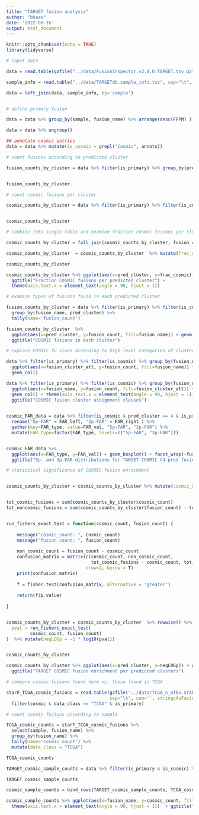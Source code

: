 ```yaml
---
title: "TARGET fusion analysis"
author: "bhaas"
date: '2022-08-16'
output: html_document
---
```


```r
knitr::opts_chunk$set(echo = TRUE)
library(tidyverse)
```

```r

# input data

data = read.table(gzfile("../data/FusionInspector.v2.4.0.TARGET.tsv.gz"), sep="\t", com='', header=T, stringsAsFactors = F)

sample_info = read.table("../data/TARGETdb.sample_info.tsv", sep="\t", header=T, stringsAsFactors = F)

data = left_join(data, sample_info, by='sample')


# define primary fusion

data = data %>% group_by(sample, fusion_name) %>% arrange(desc(FFPM) ) %>% mutate(is_primary = ifelse(row_number() == 1, TRUE, FALSE))

data = data %>% ungroup()

## annotate cosmic entries
data = data %>% mutate(is_cosmic = grepl("Cosmic", annots))


```



```r

# count fusions according to predicted cluster

fusion_counts_by_cluster = data %>% filter(is_primary) %>% group_by(pred_cluster) %>% tally(name='fusion_count')


fusion_counts_by_cluster

```


```r

# count cosmic fusions per cluster 

cosmic_counts_by_cluster = data %>% filter(is_primary) %>% filter(is_cosmic) %>% group_by(pred_cluster) %>% tally(name='cosmic_count')


cosmic_counts_by_cluster

```



```r

# combine into single table and examine fraction cosmic fusions per cluster

cosmic_counts_by_cluster = full_join(cosmic_counts_by_cluster, fusion_counts_by_cluster, by='pred_cluster')

cosmic_counts_by_cluster  = cosmic_counts_by_cluster  %>% mutate(frac_cosmic = cosmic_count/fusion_count)

cosmic_counts_by_cluster

```

```r

cosmic_counts_by_cluster %>% ggplot(aes(x=pred_cluster, y=frac_cosmic)) + geom_col() +
  ggtitle("Fraction COSMIC fusions per predicted cluster") +
  theme(axis.text.x = element_text(angle = 90, hjust = 1))


```


```r

# examine types of fusions found in each predicted cluster

fusion_counts_by_cluster = data %>% filter(is_primary) %>% filter(is_cosmic) %>% 
  group_by(fusion_name, pred_cluster) %>%
  tally(name='fusion_count') 

fusion_counts_by_cluster  %>%
  ggplot(aes(x=pred_cluster, y=fusion_count, fill=fusion_name)) + geom_col() +
  ggtitle("COSMIC fusions in each cluster")


```








```r

# Explore COSMIC fu sions according to high-level categories of clusters

data %>% filter(is_primary) %>% filter(is_cosmic) %>% group_by(fusion_name, fusion_cluster_att) %>% tally(name='fusion_count') %>%
  ggplot(aes(x=fusion_cluster_att, y=fusion_count, fill=fusion_name)) +
  geom_col()

```


```r

data %>% filter(is_primary) %>% filter(is_cosmic) %>% group_by(fusion_name, fusion_cluster_att) %>% tally(name='fusion_count') %>%
  ggplot(aes(x=fusion_name, y=fusion_count, fill=fusion_cluster_att)) +
  geom_col() + theme(axis.text.x = element_text(angle = 90, hjust = 1)) +
  ggtitle("COSMIC fusion cluster assignment classes")
  


```


```r

cosmic_FAR_data = data %>% filter(is_cosmic & pred_cluster == 4 & is_primary) %>% 
  rename("5p-FAR" = FAR_left, "3p-FAR" = FAR_right ) %>%
  gather(key=FAR_type, value=FAR_val, "5p-FAR", "3p-FAR") %>%
  mutate(FAR_type=factor(FAR_type, levels=c("5p-FAR", "3p-FAR"))) 


cosmic_FAR_data %>%
  ggplot(aes(x=FAR_type, y=FAR_val)) + geom_boxplot() + facet_wrap(~fusion_name, scale='free_y') +
  ggtitle("5p- and 3p-FAR distributions for TARGET COSMIC C4-pred fusions")


```


```r


# statistical significance of COSMIC fusion enrichment


cosmic_counts_by_cluster = cosmic_counts_by_cluster %>% mutate(cosmic_count = ifelse(is.na(cosmic_count), 0, cosmic_count))


tot_cosmic_fusions = sum(cosmic_counts_by_cluster$cosmic_count)
tot_noncosmic_fusions = sum(cosmic_counts_by_cluster$fusion_count) - tot_cosmic_fusions


run_fishers_exact_test = function(cosmic_count, fusion_count) {
    
    message("cosmic_count: ", cosmic_count)
    message("fusion count: ", fusion_count)
  
    non_cosmic_count = fusion_count - cosmic_count
    confusion_matrix = matrix(c(cosmic_count, non_cosmic_count,
                                tot_cosmic_fusions - cosmic_count, tot_noncosmic_fusions - non_cosmic_count),
                              nrow=2, byrow = T)    
    print(confusion_matrix)
    
    f = fisher.test(confusion_matrix, alternative = 'greater')
    
    return(f$p.value)
    
}


cosmic_counts_by_cluster = cosmic_counts_by_cluster  %>% rowwise() %>% mutate(
  pval = run_fishers_exact_test(
         cosmic_count, fusion_count)
)  %>% mutate(negLOGp = -1 * log10(pval))


cosmic_counts_by_cluster

```


```r


cosmic_counts_by_cluster %>% ggplot(aes(x=pred_cluster, y=negLOGp)) + geom_col() +
  ggtitle("TARGET COSMIC fusion enrichment per predicted clusters")


```


```r

# compare cosmic fusions found here vs. those found in TCGA

starF_TCGA_cosmic_fusions = read.table(gzfile("../data/TCGA_n_GTEx.STAR-Fusion.v1.7.fusion_preds.decorated.tsv.gz"), 
                                       sep="\t", com='', stringsAsFactors = F, header=T) %>% 
  filter(cosmic & data_class == "TCGA" & is_primary)

```


```r

# count cosmic fusions according to sample

TCGA_cosmic_counts = starF_TCGA_cosmic_fusions %>% 
  select(sample, fusion_name) %>% 
  group_by(fusion_name) %>% 
  tally(name='cosmic_count') %>% 
  mutate(data_class = "TCGA")

TCGA_cosmic_counts

```

```r

TARGET_cosmic_sample_counts = data %>% filter(is_primary & is_cosmic) %>% select(sample, fusion_name) %>% group_by(fusion_name) %>% tally(name='cosmic_count') %>% mutate(data_class = 'TARGET')

TARGET_cosmic_sample_counts

```

```r

cosmic_sample_counts = bind_rows(TARGET_cosmic_sample_counts, TCGA_cosmic_counts)

```




```r


cosmic_sample_counts %>% ggplot(aes(x=fusion_name, y=cosmic_count, fill=data_class)) + geom_col() + 
  theme(axis.text.x = element_text(angle = 90, hjust = 1))  + ggtitle("COSMIC fusion sample counts for TARGET and TCGA")


```




